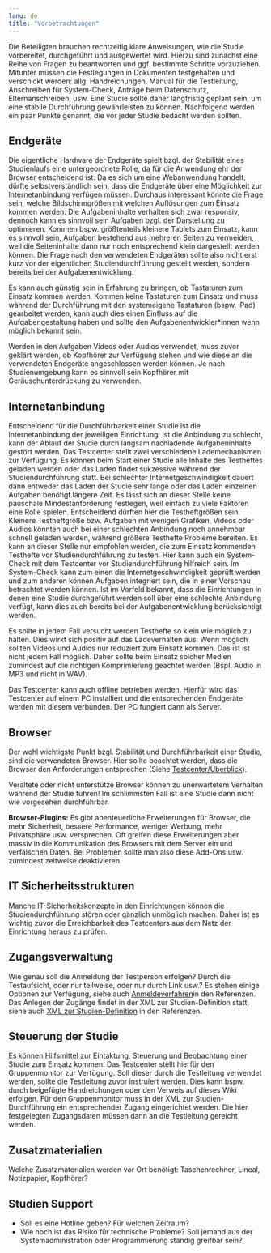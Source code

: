```yaml
---
lang: de
title: "Vorbetrachtungen"
---
```


Die Beteiligten brauchen rechtzeitig klare Anweisungen, wie die Studie vorbereitet, durchgeführt und ausgewertet wird. Hierzu sind zunächst eine Reihe von Fragen zu beantworten und ggf. bestimmte Schritte vorzuziehen. Mitunter müssen die Festlegungen in Dokumenten festgehalten und verschickt werden: allg. Handreichungen, Manual für die Testleitung, Anschreiben für System-Check, Anträge beim Datenschutz, Elternanschreiben, usw. Eine Studie sollte daher langfristig geplant sein, um eine stabile Durchführung gewährleisten zu können. Nachfolgend werden ein paar Punkte genannt, die vor jeder Studie bedacht werden sollten.

## Endgeräte

Die eigentliche Hardware der Endgeräte spielt bzgl. der Stabilität eines Studienlaufs eine untergeordnete Rolle, da für die Anwendung ehr der Browser entscheidend ist. Da es sich um eine Webanwendung handelt, dürfte selbstverständlich sein, dass die Endgeräte über eine Möglichkeit zur Internetanbindung verfügen müssen. Durchaus interessant könnte die Frage sein, welche Bildschirmgrößen mit welchen Auflösungen zum Einsatz kommen werden. Die Aufgabeninhalte verhalten sich zwar responsiv, dennoch kann es sinnvoll sein Aufgaben bzgl. der Darstellung zu optimieren. Kommen bspw. größtenteils kleinere Tablets zum Einsatz, kann es sinnvoll sein, Aufgaben bestehend aus mehreren Seiten zu vermeiden, weil die Seiteninhalte dann nur noch entsprechend klein dargestellt werden können. Die Frage nach den verwendeten Endgeräten sollte also nicht erst kurz vor der eigentlichen Studiendurchführung gestellt werden, sondern bereits bei der Aufgabenentwicklung. 

Es kann auch günstig sein in Erfahrung zu bringen, ob Tastaturen zum Einsatz kommen werden. Kommen keine Tastaturen zum Einsatz und muss während der Durchführung mit den systemeigene Tastaturen (bspw. iPad) gearbeitet werden, kann auch dies einen Einfluss auf die Aufgabengestaltung haben und sollte den Aufgabenentwickler\*innen wenn möglich bekannt sein.

Werden in den Aufgaben Videos oder Audios verwendet, muss zuvor geklärt werden, ob Kopfhörer zur Verfügung stehen und wie diese an die verwendeten Endgeräte angeschlossen werden können. Je nach Studienumgebung kann es sinnvoll sein Kopfhörer mit Geräuschunterdrückung zu verwenden.

## Internetanbindung

Entscheidend für die Durchführbarkeit einer Studie ist die Internetanbindung der jeweiligen Einrichtung. Ist die Anbindung zu schlecht, kann der Ablauf der Studie durch langsam nachladende Aufgabeninhalte gestört werden. Das Testcenter stellt zwei verschiedene Lademechanismen zur Verfügung. Es können beim Start einer Studie alle Inhalte des Testheftes geladen werden oder das Laden findet sukzessive während der Studiendurchführung statt. Bei schlechter Internetgeschwindigkeit dauert dann entweder das Laden der Studie sehr lange oder das Laden einzelnen Aufgaben benötigt längere Zeit. Es lässt sich an dieser Stelle keine pauschale Mindestanforderung festlegen, weil einfach zu viele Faktoren eine Rolle spielen. Entscheidend dürften hier die Testheftgrößen sein. Kleinere Testheftgröße bzw. Aufgaben mit wenigen Grafiken, Videos oder Audios könnten auch bei einer schlechten Anbindung noch annehmbar schnell geladen werden, während größere Testhefte Probleme bereiten. Es kann an dieser Stelle nur empfohlen werden, die zum Einsatz kommenden Testhefte vor Studiendurchführung zu testen. Hier kann auch ein System-Check mit dem Testcenter vor Studiendurchführung hilfreich sein. Im System-Check kann zum einen die Internetgeschwindigkeit geprüft werden und zum anderen können Aufgaben integriert sein, die in einer Vorschau betrachtet werden können. Ist im Vorfeld bekannt, dass die Einrichtungen in denen eine Studie durchgeführt werden soll über eine schlechte Anbindung verfügt, kann dies auch bereits bei der Aufgabenentwicklung berücksichtigt werden.

::: {.callout-important}
Es sollte in jedem Fall versucht werden Testhefte so klein wie möglich zu halten. Dies wirkt sich positiv auf das Ladeverhalten aus. Wenn möglich sollten Videos und Audios nur reduziert zum Einsatz kommen. Das ist ist nicht jedem Fall möglich. Daher sollte beim Einsatz solcher Medien zumindest auf die richtigen Komprimierung geachtet werden (Bspl. Audio in MP3 und nicht in WAV).
:::

::: {.callout-tip}
Das Testcenter kann auch offline betrieben werden. Hierfür wird das Testcenter auf einem PC installiert und die entsprechenden Endgeräte werden mit diesem verbunden. Der PC fungiert dann als Server. 
:::

## Browser

Der wohl wichtigste Punkt bzgl. Stabilität und Durchführbarkeit einer Studie, sind die verwendeten Browser. Hier sollte beachtet werden, dass die Browser den Anforderungen entsprechen (Siehe [Testcenter/Überblick](/Testcenter/intro.qmd)). 

::: {.callout-important}
Veraltete oder nicht unterstütze Browser können zu unerwartetem Verhalten während der Studie führen! Im schlimmsten Fall ist eine Studie dann nicht wie vorgesehen durchführbar.
:::

**Browser-Plugins:** Es gibt abenteuerliche Erweiterungen für Browser, die mehr Sicherheit, bessere Performance, weniger Werbung, mehr Privatsphäre usw. versprechen. Oft greifen diese Erweiterungen aber massiv in die Kommunikation des Browsers mit dem Server ein und verfälschen Daten. Bei Problemen sollte man also diese Add-Ons usw. zumindest zeitweise deaktivieren.

## IT Sicherheitsstrukturen

Manche IT-Sicherheitskonzepte in den Einrichtungen können die Studiendurchführung stören oder gänzlich unmöglich machen. Daher ist es wichtig zuvor die Erreichbarkeit des Testcenters aus dem Netz der Einrichtung heraus zu prüfen. 

## Zugangsverwaltung

Wie genau soll die Anmeldung der Testperson erfolgen? Durch die Testaufsicht, oder nur teilweise, oder nur durch Link usw.?
Es stehen einige Optionen zur Verfügung, siehe auch [Anmeldeverfahren](/Referenzen/Anmeldeverfahren.qmd)in den Referenzen. Das Anlegen der Zugänge findet in der XML zur Studien-Definition statt, siehe auch [XML zur Studien-Definition](/Referenzen/XML_zur_Studien_Definition.qmd) in den Referenzen.

## Steuerung der Studie

Es können Hilfsmittel zur Eintaktung, Steuerung und Beobachtung einer Studie zum Einsatz kommen. Das Testcenter stellt hierfür den Gruppenmonitor zur Verfügung. Soll dieser durch die Testleitung verwendet werden, sollte die Testleitung zuvor instruiert werden. Dies kann bspw. durch beigefügte Handreichungen oder den Verweis auf dieses Wiki erfolgen. Für den Gruppenmonitor muss in der XML zur Studien-Durchführung ein entsprechender Zugang eingerichtet werden. Die hier festgelegten Zugangsdaten müssen dann an die Testleitung gereicht werden.

## Zusatzmaterialien

Welche Zusatzmaterialien werden vor Ort benötigt: Taschenrechner, Lineal, Notizpapier, Kopfhörer?

## Studien Support

* Soll es eine Hotline geben? Für welchen Zeitraum?
* Wie hoch ist das Risiko für technische Probleme? Soll jemand aus der Systemadministration oder Programmierung ständig greifbar sein?
